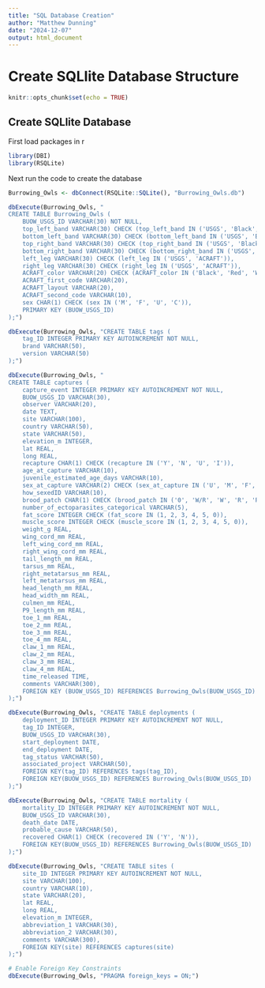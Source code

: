 ```yaml
---
title: "SQL Database Creation"
author: "Matthew Dunning"
date: "2024-12-07"
output: html_document
---
```

# Create SQLlite Database Structure
```r
knitr::opts_chunk$set(echo = TRUE)
```

## Create SQLlite Database
First load packages in r
```r
library(DBI)
library(RSQLite)
```

Next run the code to create the database
```r
Burrowing_Owls <- dbConnect(RSQLite::SQLite(), "Burrowing_Owls.db")

dbExecute(Burrowing_Owls, "
CREATE TABLE Burrowing_Owls (
    BUOW_USGS_ID VARCHAR(30) NOT NULL,
    top_left_band VARCHAR(30) CHECK (top_left_band IN ('USGS', 'Black', 'Blue', 'Brown', 'Dark Blue', 'Gray', 'Green', 'Light Blue', 'Light Green', 'Orange', 'Pink', 'Purple', 'Red', 'White', 'Yellow', 'No Band', 'Medium Green', 'Medium Blue', 'ACRAFT Green')),
    bottom_left_band VARCHAR(30) CHECK (bottom_left_band IN ('USGS', 'Black', 'Blue', 'Brown', 'Dark Blue', 'Gray', 'Green', 'Light Blue', 'Light Green', 'Orange', 'Pink', 'Purple', 'Red', 'White', 'Yellow', 'No Band', 'Medium Green', 'Medium Blue', 'ACRAFT Green')),
    top_right_band VARCHAR(30) CHECK (top_right_band IN ('USGS', 'Black', 'Blue', 'Brown', 'Dark Blue', 'Gray', 'Green', 'Light Blue', 'Light Green', 'Orange', 'Pink', 'Purple', 'Red', 'White', 'Yellow', 'No Band', 'Medium Green', 'Medium Blue', 'ACRAFT Green')),
    bottom_right_band VARCHAR(30) CHECK (bottom_right_band IN ('USGS', 'Black', 'Brown', 'Blue', 'Dark Blue', 'Gray', 'Green', 'Light Blue', 'Light Green', 'Orange', 'Pink', 'Purple', 'Red', 'White', 'Yellow', 'No Band', 'Medium Green', 'Medium Blue', 'ACRAFT Green')),
    left_leg VARCHAR(30) CHECK (left_leg IN ('USGS', 'ACRAFT')),
    right_leg VARCHAR(30) CHECK (right_leg IN ('USGS', 'ACRAFT')),
    ACRAFT_color VARCHAR(20) CHECK (ACRAFT_color IN ('Black', 'Red', 'White', 'Red/Black', 'Purple', 'Orange', 'Green', 'Brown', 'Blue')),
    ACRAFT_first_code VARCHAR(20),
    ACRAFT_layout VARCHAR(20),
    ACRAFT_second_code VARCHAR(10),
    sex CHAR(1) CHECK (sex IN ('M', 'F', 'U', 'C')),
    PRIMARY KEY (BUOW_USGS_ID)
);")

dbExecute(Burrowing_Owls, "CREATE TABLE tags (
    tag_ID INTEGER PRIMARY KEY AUTOINCREMENT NOT NULL,
    brand VARCHAR(50),
    version VARCHAR(50)
);")

dbExecute(Burrowing_Owls, "
CREATE TABLE captures (
    capture_event INTEGER PRIMARY KEY AUTOINCREMENT NOT NULL,
    BUOW_USGS_ID VARCHAR(30),
    observer VARCHAR(20),
    date TEXT,
    site VARCHAR(100),
    country VARCHAR(50),
    state VARCHAR(50),
    elevation_m INTEGER,
    lat REAL,
    long REAL,
    recapture CHAR(1) CHECK (recapture IN ('Y', 'N', 'U', 'I')),
    age_at_capture VARCHAR(10),
    juvenile_estimated_age_days VARCHAR(10),
    sex_at_capture VARCHAR(2) CHECK (sex_at_capture IN ('U', 'M', 'F', 'UA')),
    how_sexedID VARCHAR(10),
    brood_patch CHAR(1) CHECK (brood_patch IN ('0', 'W/R', 'W', 'R', 'P', 'V', 'W/V', 'F', 'S')),
    number_of_ectoparasites_categorical VARCHAR(5),
    fat_score INTEGER CHECK (fat_score IN (1, 2, 3, 4, 5, 0)),
    muscle_score INTEGER CHECK (muscle_score IN (1, 2, 3, 4, 5, 0)),
    weight_g REAL,
    wing_cord_mm REAL,
    left_wing_cord_mm REAL,
    right_wing_cord_mm REAL,
    tail_length_mm REAL,
    tarsus_mm REAL,
    right_metatarsus_mm REAL,
    left_metatarsus_mm REAL,
    head_length_mm REAL,
    head_width_mm REAL,
    culmen_mm REAL,
    P9_length_mm REAL,
    toe_1_mm REAL,
    toe_2_mm REAL,
    toe_3_mm REAL,
    toe_4_mm REAL,
    claw_1_mm REAL,
    claw_2_mm REAL,
    claw_3_mm REAL,
    claw_4_mm REAL,
    time_released TIME,
    comments VARCHAR(300),
    FOREIGN KEY (BUOW_USGS_ID) REFERENCES Burrowing_Owls(BUOW_USGS_ID)
);")

dbExecute(Burrowing_Owls, "CREATE TABLE deployments (
    deployment_ID INTEGER PRIMARY KEY AUTOINCREMENT NOT NULL,
    tag_ID INTEGER,
    BUOW_USGS_ID VARCHAR(30),
    start_deployment DATE,
    end_deployment DATE,
    tag_status VARCHAR(50),
    associated_project VARCHAR(50),
    FOREIGN KEY(tag_ID) REFERENCES tags(tag_ID),
    FOREIGN KEY(BUOW_USGS_ID) REFERENCES Burrowing_Owls(BUOW_USGS_ID)
);")

dbExecute(Burrowing_Owls, "CREATE TABLE mortality (
    mortality_ID INTEGER PRIMARY KEY AUTOINCREMENT NOT NULL,
    BUOW_USGS_ID VARCHAR(30),
    death_date DATE,
    probable_cause VARCHAR(50),
    recovered CHAR(1) CHECK (recovered IN ('Y', 'N')),
    FOREIGN KEY(BUOW_USGS_ID) REFERENCES Burrowing_Owls(BUOW_USGS_ID)
);")

dbExecute(Burrowing_Owls, "CREATE TABLE sites (
    site_ID INTEGER PRIMARY KEY AUTOINCREMENT NOT NULL,
    site VARCHAR(100),
    country VARCHAR(10),
    state VARCHAR(20),
    lat REAL,
    long REAL,
    elevation_m INTEGER,
    abbreviation_1 VARCHAR(30),
    abbreviation_2 VARCHAR(30),
    comments VARCHAR(300),
    FOREIGN KEY(site) REFERENCES captures(site)
);")

# Enable Foreign Key Constraints
dbExecute(Burrowing_Owls, "PRAGMA foreign_keys = ON;")

```

